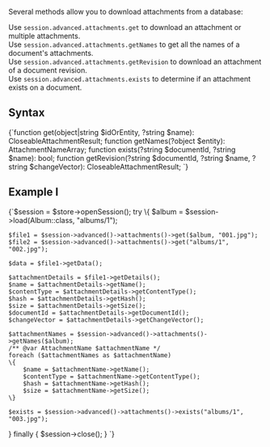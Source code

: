 
Several methods allow you to download attachments from a database:   

Use `session.advanced.attachments.get` to download an attachment or multiple attachments.  
Use `session.advanced.attachments.getNames` to get all the names of a document's attachments.  
Use `session.advanced.attachments.getRevision` to download an attachment of a document revision.  
Use `session.advanced.attachments.exists` to determine if an attachment exists on a document.  

## Syntax

<TabItem value="GetSyntax" label="GetSyntax">
<CodeBlock language="php">
{`function get(object|string $idOrEntity, ?string $name): CloseableAttachmentResult;
function getNames(?object $entity): AttachmentNameArray;
function exists(?string $documentId, ?string $name): bool;
function getRevision(?string $documentId, ?string $name, ?string $changeVector): CloseableAttachmentResult;
`}
</CodeBlock>
</TabItem>

## Example I

<TabItem value="GetAttachment" label="GetAttachment">
<CodeBlock language="php">
{`$session = $store->openSession();
try \{
    $album = $session->load(Album::class, "albums/1");

    $file1 = $session->advanced()->attachments()->get($album, "001.jpg");
    $file2 = $session->advanced()->attachments()->get("albums/1", "002.jpg");

    $data = $file1->getData();

    $attachmentDetails = $file1->getDetails();
    $name = $attachmentDetails->getName();
    $contentType = $attachmentDetails->getContentType();
    $hash = $attachmentDetails->getHash();
    $size = $attachmentDetails->getSize();
    $documentId = $attachmentDetails->getDocumentId();
    $changeVector = $attachmentDetails->getChangeVector();

    $attachmentNames = $session->advanced()->attachments()->getNames($album);
    /** @var AttachmentName $attachmentName */
    foreach ($attachmentNames as $attachmentName)
    \{
        $name = $attachmentName->getName();
        $contentType = $attachmentName->getContentType();
        $hash = $attachmentName->getHash();
        $size = $attachmentName->getSize();
    \}

    $exists = $session->advanced()->attachments()->exists("albums/1", "003.jpg");
\} finally \{
    $session->close();
\}
`}
</CodeBlock>
</TabItem>


